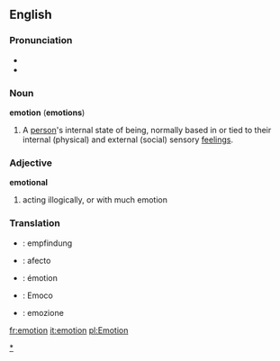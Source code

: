 ==English==
===Pronunciation===
*{{IPA|/əˈmoʊʃn̩/ (GA), /ɛˈmʌʊʃn̩/ (CanE)}}
*{{Audio|en-ca-emotion.ogg|Audio (CA)}}
===Noun===
'''emotion''' ('''emotions''')
#A [[person]]'s internal state of being, normally based in or tied to their internal (physical) and external (social) sensory [[feeling]]s.

===Adjective===
'''emotional'''
#acting illogically, or with much emotion

===Translation===

*{{de}}: empfindung
*{{es}}: afecto
*{{fr}}: émotion
*{{io}}: Emoco
*{{it}}: emozione

{{wikipedia}}

[[Category:Emotions|*]]

[[fr:emotion]]
[[it:emotion]]
[[pl:Emotion]]
